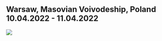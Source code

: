 ## Warsaw, Masovian Voivodeship, Poland 10.04.2022 - 11.04.2022

![](content/fig/group_foto_2022.jpg)
